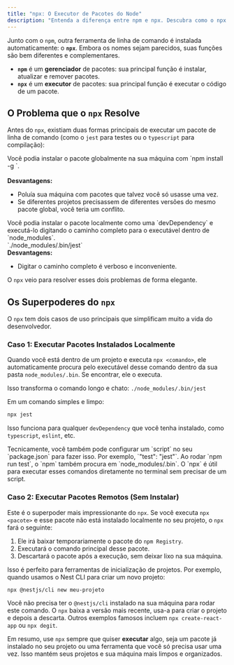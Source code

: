 ```yaml
---
title: "npx: O Executor de Pacotes do Node"
description: "Entenda a diferença entre npm e npx. Descubra como o npx facilita a execução de pacotes sem a necessidade de instalá-los globalmente ou configurar caminhos complexos."
---
```



Junto com o `npm`, outra ferramenta de linha de comando é instalada automaticamente: o **`npx`**. Embora os nomes sejam parecidos, suas funções são bem diferentes e complementares.

-   **`npm`** é um **gerenciador** de pacotes: sua principal função é instalar, atualizar e remover pacotes.
-   **`npx`** é um **executor** de pacotes: sua principal função é executar o código de um pacote.

## O Problema que o `npx` Resolve

Antes do `npx`, existiam duas formas principais de executar um pacote de linha de comando (como o `jest` para testes ou o `typescript` para compilação):

<CardGrid>
    <Card title="1. Instalação Global">
        Você podia instalar o pacote globalmente na sua máquina com `npm install -g <pacote>`.
        <br/><br/>
        <strong>Desvantagens:</strong>
        <ul>
            <li>Poluía sua máquina com pacotes que talvez você só usasse uma vez.</li>
            <li>Se diferentes projetos precisassem de diferentes versões do mesmo pacote global, você teria um conflito.</li>
        </ul>
    </Card>
    <Card title="2. Caminho Local">
        Você podia instalar o pacote localmente como uma `devDependency` e executá-lo digitando o caminho completo para o executável dentro de `node_modules`.
        <br/>
        `./node_modules/.bin/jest`
        <br/>
        <strong>Desvantagens:</strong>
        <ul>
            <li>Digitar o caminho completo é verboso e inconveniente.</li>
        </ul>
    </Card>
</CardGrid>

O `npx` veio para resolver esses dois problemas de forma elegante.

## Os Superpoderes do `npx`

O `npx` tem dois casos de uso principais que simplificam muito a vida do desenvolvedor.

### Caso 1: Executar Pacotes Instalados Localmente

Quando você está dentro de um projeto e executa `npx <comando>`, ele automaticamente procura pelo executável desse comando dentro da sua pasta `node_modules/.bin`. Se encontrar, ele o executa.

Isso transforma o comando longo e chato:
`./node_modules/.bin/jest`

Em um comando simples e limpo:
```bash
npx jest
```
Isso funciona para qualquer `devDependency` que você tenha instalado, como `typescript`, `eslint`, etc.

<Aside type="note">
Tecnicamente, você também pode configurar um `script` no seu `package.json` para fazer isso. Por exemplo, `"test": "jest"`. Ao rodar `npm run test`, o `npm` também procura em `node_modules/.bin`. O `npx` é útil para executar esses comandos diretamente no terminal sem precisar de um script.
</Aside>

### Caso 2: Executar Pacotes Remotos (Sem Instalar)

Este é o superpoder mais impressionante do `npx`. Se você executa `npx <pacote>` e esse pacote não está instalado localmente no seu projeto, o `npx` fará o seguinte:

1.  Ele irá baixar temporariamente o pacote do `npm Registry`.
2.  Executará o comando principal desse pacote.
3.  Descartará o pacote após a execução, sem deixar lixo na sua máquina.

Isso é perfeito para ferramentas de inicialização de projetos. Por exemplo, quando usamos o Nest CLI para criar um novo projeto:

```bash
npx @nestjs/cli new meu-projeto
```

Você não precisa ter o `@nestjs/cli` instalado na sua máquina para rodar este comando. O `npx` baixa a versão mais recente, usa-a para criar o projeto e depois a descarta. Outros exemplos famosos incluem `npx create-react-app` ou `npx degit`.

Em resumo, use `npx` sempre que quiser **executar** algo, seja um pacote já instalado no seu projeto ou uma ferramenta que você só precisa usar uma vez. Isso mantém seus projetos e sua máquina mais limpos e organizados.